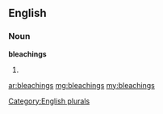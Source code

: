 ==English==

===Noun===
'''bleachings'''

# {{plural of|[[bleaching]]}}

[[Category:English plurals]]

[[ar:bleachings]]
[[mg:bleachings]]
[[my:bleachings]]